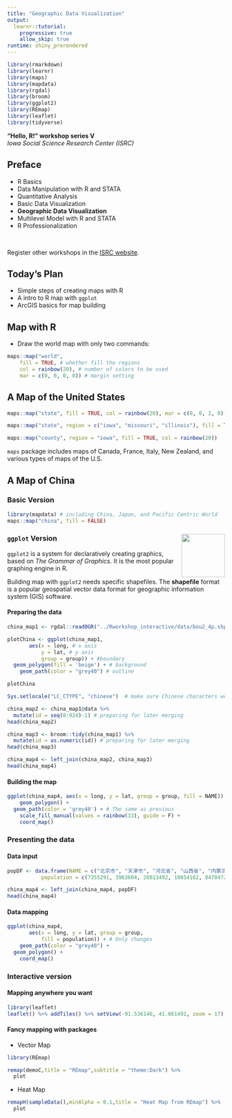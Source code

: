```yaml
---
title: "Geographic Data Visualization"
output: 
  learnr::tutorial:
    progressive: true
    allow_skip: true
runtime: shiny_prerendered
---
```


```r
library(rmarkdown)
library(learnr)
library(maps)
library(mapdata)
library(rgdal)
library(broom)
library(ggplot2)
library(REmap)
library(leaflet)
library(tidyverse)
```

**"Hello, R!" workshop series V**   
*Iowa Social Science Research Center (ISRC)*

## Preface

* R Basics
* Data Manipulation with R and STATA
* Quantitative Analysis
* Basic Data Visualization
* **Geographic Data Visualization**
* Multilevel Model with R and STATA
* R Professionalization

<br>

Register other workshops in the [ISRC website](http://ppc.uiowa.edu/node/3608).


## Today's Plan

* Simple steps of creating maps with R
* A intro to R map with `ggplot`
* ArcGIS basics for map building

## Map with R

* Draw the world map with only two commands:

```r
maps::map("world", 
    fill = TRUE, # whether fill the regions
    col = rainbow(20), # number of colors to be used
    mar = c(0, 0, 0, 0)) # margin setting
```

## A Map of the United States

```r
maps::map("state", fill = TRUE, col = rainbow(20), mar = c(0, 0, 2, 0))
```

```r
maps::map("state", region = c("iowa", "missouri", "illinois"), fill = TRUE, col = rainbow(3))

maps::map("county", region = "iowa", fill = TRUE, col = rainbow(20))
```

`maps` package includes maps of Canada, France, Italy, New Zealand, and various types of maps of the U.S.

## A Map of China

### Basic Version

```r
library(mapdata) # including China, Japan, and Pacific Centric World
maps::map("china", fill = FALSE)
```

### `ggplot` Version  <img src="images/ggplot2.png" height = 100, align="right" />

`ggplot2` is a system for declaratively creating graphics, based on *The Grammar of Graphics*.
It is the most popular graphing engine in R. 

Building map with `ggplot2` needs specific shapefiles. 
The **shapefile** format is a popular geospatial vector data format for geographic information system (GIS) software.

#### Preparing the data

```r
china_map1 <- rgdal::readOGR("../Rworkshop_interactive/data/bou2_4p.shp")

plotChina <- ggplot(china_map1, 
       aes(x = long, # x axis
           y = lat, # y axis
           group = group)) + #boundary
  geom_polygon(fill = 'beige') + # background
	geom_path(color = "grey40") # outline

plotChina
```

```r
Sys.setlocale("LC_CTYPE", "chinese")  # make sure Chinese characters well presented

china_map2 <- china_map1@data %>%
  mutate(id = seq(0:924)-1) # preparing for later merging
head(china_map2)

china_map3 <- broom::tidy(china_map1) %>%
  mutate(id = as.numeric(id)) # preparing for later merging
head(china_map3)

china_map4 <- left_join(china_map2, china_map3)
head(china_map4)
```

#### Building the map

```r
ggplot(china_map4, aes(x = long, y = lat, group = group, fill = NAME)) +
	geom_polygon() +
  geom_path(color = 'grey40') + # The same as previous
	scale_fill_manual(values = rainbow(33), guide = F) +
	coord_map()
```

### Presenting the data

#### Data input 

```r
popDF <- data.frame(NAME = c("北京市", "天津市", "河北省", "山西省", "内蒙古自治区", "辽宁省", "吉林省", "黑龙江省", "上海市", "江苏省", "浙江省", "安徽省", "福建省", "江西省", "山东省", "河南省", "湖北省",  "湖南省", "广东省", "广西壮族自治区", "海南省", "重庆市", "四川省", "贵州省", "云南省", "西藏自治区", "陕西省", "甘肃省", "青海省", "宁夏回族自治区", "新疆维吾尔自治区", "台湾省", "香港特别行政区"),
           population = c(7355291, 3963604, 20813492, 10654162, 8470472, 15334912, 9162183,  13192935, 8893483, 25635291, 20060115, 19322432, 11971873, 11847841, 30794664, 26404973, 17253385, 19029894, 32222752, 13467663, 2451819, 10272559, 26383458, 10745630, 12695396, 689521, 11084516, 7113833, 1586635, 1945064, 6902850, 23193638, 7026400))

china_map4 <- left_join(china_map4, popDF)
head(china_map4)
```

#### Data mapping
```r
ggplot(china_map4, 
       aes(x = long, y = lat, group = group, 
           fill = population)) + # Only changes
	geom_path(color = "grey40") +
  geom_polygon() +
	coord_map()

```

### Interactive version

#### Mapping anywhere you want

```r
library(leaflet)
leaflet() %>% addTiles() %>% setView(-91.536146, 41.661491, zoom = 17)
```

#### Fancy mapping with packages

* Vector Map

```r
library(REmap)

remap(demoC,title = "REmap",subtitle = "theme:Dark") %>%
  plot
```

* Heat Map

```r
remapH(sampleData(),minAlpha = 0.1,title = "Heat Map from REmap") %>%
  plot
```

